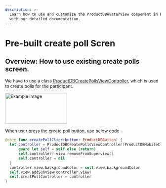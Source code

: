 ```yaml
---
description: >-
  Learn how to use and customize the ProductDBAvatarView component in ProductDB's iOS UiKit
  with our detailed documentation.
---
```


# Pre-built create poll Scren
## Overview: How to use existing create polls screen.
We have to use a class [ProductDBCreatePollsViewController](/ios/components/ProductDB-poll-form), which is used to create polls for the participant.

<img src="/static/ios/ios_create_polls.png" alt="Example Image" width="200" height="100"/>

When user press the create poll button, use below code
```swift
@objc func createPollClick(button: ProductDBButton) {
  let controller = ProductDBCreatePollsViewController(ProductDBMobileClient: ProductDBMobileClient) { [weak self] result in
      guard let self = self else {return}
      self.controller?.view.removeFromSuperview()
      self.controller = nil
  }
  controller.view.backgroundColor = self.view.backgroundColor
  self.view.addSubview(controller.view)
  self.creatPollController = controller
}
```

<head>
  <title>iOS ProductDBAvatarView</title>
</head>
